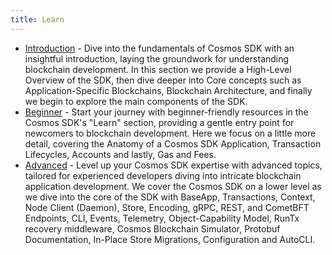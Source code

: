 ```yaml
---
title: Learn
---
```


* [Introduction](/docs/sdk/next/intro/overview) - Dive into the fundamentals of Cosmos SDK with an insightful introduction,
  laying the groundwork for understanding blockchain development. In this section we provide a High-Level Overview of the SDK, then dive deeper into Core concepts such as Application-Specific Blockchains, Blockchain Architecture, and finally we begin to explore the main components of the SDK.
* [Beginner](/docs/sdk/next/documentation/application-framework/app-anatomy) - Start your journey with beginner-friendly resources in the Cosmos SDK's "Learn"
  section, providing a gentle entry point for newcomers to blockchain development. Here we focus on a little more detail, covering the Anatomy of a Cosmos SDK Application, Transaction Lifecycles, Accounts and lastly, Gas and Fees.
* [Advanced](/docs/sdk/next/documentation/application-framework/baseapp) - Level up your Cosmos SDK expertise with advanced topics, tailored for experienced
  developers diving into intricate blockchain application development. We cover the Cosmos SDK on a lower level as we dive into the core of the SDK with BaseApp, Transactions, Context, Node Client (Daemon), Store, Encoding, gRPC, REST, and CometBFT Endpoints, CLI, Events, Telemetry, Object-Capability Model, RunTx recovery middleware, Cosmos Blockchain Simulator, Protobuf Documentation, In-Place Store Migrations, Configuration and AutoCLI.
